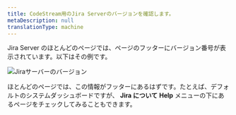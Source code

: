 ```yaml
---
title: CodeStream用のJira Serverのバージョンを確認します。
metaDescription: null
translationType: machine
---
```


Jira Server のほとんどのページでは、ページのフッターにバージョン番号が表示されています。以下はその例です。

![Jiraサーバーのバージョン](/images/JiraServerVersion.png)

ほとんどのページでは、この情報がフッターにあるはずです。たとえば、デフォルトのシステムダッシュボードですが、 **Jira について** **Help** メニューの下にあるページをチェックしてみることもできます。
